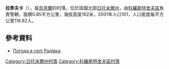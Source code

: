 {{coord|50|17|50|N|29|11|43|E|scale:30000|display=title}}

'''拉季夫卡'''（{{lang-uk|Радівка}}），是[[烏克蘭|烏克蘭]]的村落，位於該國北部[[日托米爾州|日托米爾州]]，由[[科羅斯特舍夫區|科羅斯特舍夫區]]負責管轄，面積0.85平方公里，海拔高度182米，2001年人口101，人口密度每平方公里118.82人。

==參考資料== 
* [http://weather.in.ua/ua/zhitomirskaja/21977 Погода в селі Радівка] {{Wayback|url=http://weather.in.ua/ua/zhitomirskaja/21977 |date=20111219162216 }}

{{DEFAULTSORT:Радівка}}
[[Category:日托米爾州村落|Category:日托米爾州村落]]
[[Category:科羅斯特舍夫區村落|Category:科羅斯特舍夫區村落]]


{{Zhytomyr-geo-stub}}